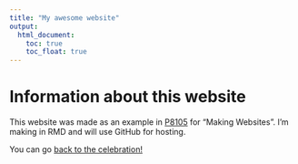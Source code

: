 ```yaml
---
title: "My awesome website"
output: 
  html_document:
    toc: true
    toc_float: true
---
```


# Information about this website

This website was made as an example in [P8105](https://p8105.com) for "Making Websites". I'm making in RMD and will use GitHub for hosting. 

You can go [back to the celebration!](index.html)